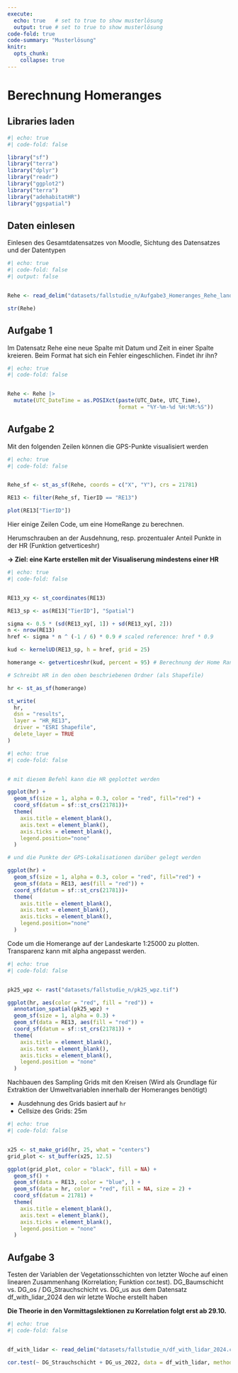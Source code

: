 ```yaml
---
execute:
  echo: true   # set to true to show musterlösung
  output: true # set to true to show musterlösung
code-fold: true
code-summary: "Musterlösung"
knitr:
  opts_chunk: 
    collapse: true
---
```


# Berechnung Homeranges

## Libraries laden

```r
#| echo: true
#| code-fold: false

library("sf")
library("terra")
library("dplyr")
library("readr")
library("ggplot2")
library("terra")
library("adehabitatHR")
library("ggspatial")
```

## Daten einlesen

Einlesen des Gesamtdatensatzes von Moodle, Sichtung des Datensatzes und der Datentypen

```r
#| echo: true
#| code-fold: false
#| output: false


Rehe <- read_delim("datasets/fallstudie_n/Aufgabe3_Homeranges_Rehe_landforst_20241011.csv", delim = ";")

str(Rehe)
```

## Aufgabe 1

Im Datensatz Rehe eine neue Spalte mit Datum und Zeit in einer Spalte kreieren. Beim Format hat sich ein Fehler eingeschlichen. Findet ihr ihn?

```r
#| echo: true
#| code-fold: false


Rehe <- Rehe |>
  mutate(UTC_DateTime = as.POSIXct(paste(UTC_Date, UTC_Time),
                                   format = "%Y-%m-%d %H:%M:%S"))
```

## Aufgabe 2

Mit den folgenden Zeilen können die GPS-Punkte visualisiert werden

```r
#| echo: true
#| code-fold: false


Rehe_sf <- st_as_sf(Rehe, coords = c("X", "Y"), crs = 21781)

RE13 <- filter(Rehe_sf, TierID == "RE13")

plot(RE13["TierID"])
```

Hier einige Zeilen Code, um eine HomeRange zu berechnen.

Herumschrauben an der Ausdehnung, resp. prozentualer Anteil Punkte in der HR (Funktion getverticeshr) 

**→ Ziel: eine Karte erstellen mit der Visualiserung mindestens einer HR**

```r
#| echo: true
#| code-fold: false


RE13_xy <- st_coordinates(RE13)

RE13_sp <- as(RE13["TierID"], "Spatial")

sigma <- 0.5 * (sd(RE13_xy[, 1]) + sd(RE13_xy[, 2]))
n <- nrow(RE13)
href <- sigma * n ^ (-1 / 6) * 0.9 # scaled reference: href * 0.9

kud <- kernelUD(RE13_sp, h = href, grid = 25) 

homerange <- getverticeshr(kud, percent = 95) # Berechnung der Home Range (95% Isopleth)

# Schreibt HR in den oben beschriebenen Ordner (als Shapefile)

hr <- st_as_sf(homerange)

st_write(
  hr,
  dsn = "results",
  layer = "HR_RE13",
  driver = "ESRI Shapefile",
  delete_layer = TRUE
)
```

```r
#| echo: true
#| code-fold: false


# mit diesem Befehl kann die HR geplottet werden

ggplot(hr) + 
  geom_sf(size = 1, alpha = 0.3, color = "red", fill="red") +
  coord_sf(datum = sf::st_crs(21781))+
  theme(
    axis.title = element_blank(),
    axis.text = element_blank(),
    axis.ticks = element_blank(),
    legend.position="none"
  )

# und die Punkte der GPS-Lokalisationen darüber gelegt werden 

ggplot(hr) + 
  geom_sf(size = 1, alpha = 0.3, color = "red", fill="red") +
  geom_sf(data = RE13, aes(fill = "red")) +
  coord_sf(datum = sf::st_crs(21781))+
  theme(
    axis.title = element_blank(),
    axis.text = element_blank(),
    axis.ticks = element_blank(),
    legend.position="none"
  )
```    

Code um die Homerange auf der Landeskarte 1:25000 zu plotten. Transparenz kann mit alpha angepasst werden.

```r
#| echo: true
#| code-fold: false


pk25_wpz <- rast("datasets/fallstudie_n/pk25_wpz.tif")

ggplot(hr, aes(color = "red", fill = "red")) +
  annotation_spatial(pk25_wpz) +
  geom_sf(size = 1, alpha = 0.3) +
  geom_sf(data = RE13, aes(fill = "red")) +
  coord_sf(datum = sf::st_crs(21781)) +
  theme(
    axis.title = element_blank(),
    axis.text = element_blank(),
    axis.ticks = element_blank(),
    legend.position = "none"
  )
```

Nachbauen des Sampling Grids mit den Kreisen (Wird als Grundlage für Extraktion der Umweltvariablen innerhalb der Homeranges benötigt)

- Ausdehnung des Grids basiert auf `hr`
- Cellsize des Grids: 25m

```r
#| echo: true
#| code-fold: false


x25 <- st_make_grid(hr, 25, what = "centers")
grid_plot <- st_buffer(x25, 12.5)

ggplot(grid_plot, color = "black", fill = NA) +
  geom_sf() +
  geom_sf(data = RE13, color = "blue", ) +
  geom_sf(data = hr, color = "red", fill = NA, size = 2) +
  coord_sf(datum = 21781) +
  theme(
    axis.title = element_blank(),
    axis.text = element_blank(),
    axis.ticks = element_blank(),
    legend.position = "none"
  )
```

## Aufgabe 3

Testen der Variablen der Vegetationsschichten von letzter Woche auf einen linearen Zusammenhang (Korrelation; Funktion cor.test). DG_Baumschicht vs. DG_os / DG_Strauchschicht vs. DG_us aus dem Datensatz df_with_lidar_2024 den wir letzte Woche erstellt haben

**Die Theorie in den Vormittagslektionen zu Korrelation folgt erst ab 29.10.**

```r
#| echo: true
#| code-fold: false


df_with_lidar <- read_delim("datasets/fallstudie_n/df_with_lidar_2024.csv", delim = ";")

cor.test(~ DG_Strauchschicht + DG_us_2022, data = df_with_lidar, method = "pearson")
```
